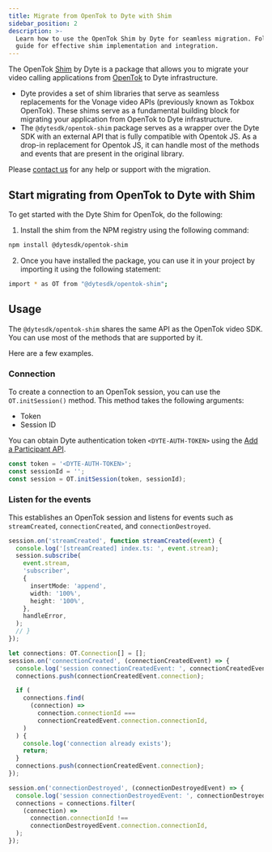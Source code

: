 ```yaml
---
title: Migrate from OpenTok to Dyte with Shim
sidebar_position: 2
description: >-
  Learn how to use the OpenTok Shim by Dyte for seamless migration. Follow our
  guide for effective shim implementation and integration.
---
```


The OpenTok [Shim](<https://en.wikipedia.org/wiki/Shim_(computing)>) by Dyte is a package that allows you to migrate your video calling applications from [OpenTok](https://tokbox.com/developer/) to Dyte infrastructure.

- Dyte provides a set of shim libraries that serve as seamless replacements for the Vonage video APIs (previously known as Tokbox OpenTok). These shims serve as a fundamental building block for migrating your application from OpenTok to Dyte infrastructure.
- The `@dytesdk/opentok-shim` package serves as a wrapper over the Dyte SDK with an external API that is fully compatible with Opentok JS. As a drop-in replacement for Opentok JS, it can handle most of the methods and events that are present in the original library.

Please [contact us](https://dyte.io/contact) for any help or support with the migration.

## Start migrating from OpenTok to Dyte with Shim

To get started with the Dyte Shim for OpenTok, do the following:

1. Install the shim from the NPM registry using the following command:

```bash npm
npm install @dytesdk/opentok-shim
```

2. Once you have installed the package, you can use it in your project by importing it using the following statement:

```bash
import * as OT from "@dytesdk/opentok-shim";
```

## Usage

The `@dytesdk/opentok-shim` shares the same API as the OpenTok video SDK. You can use most of the methods that are supported by it.

Here are a few examples.

### Connection

To create a connection to an OpenTok session, you can use the `OT.initSession()` method. This method takes the following arguments:

- Token
- Session ID

You can obtain Dyte authentication token `<DYTE-AUTH-TOKEN>` using the [Add a Participant API](/api#/operations/add_participant).

```ts
const token = '<DYTE-AUTH-TOKEN>';
const sessionId = '';
const session = OT.initSession(token, sessionId);
```

### Listen for the events

This establishes an OpenTok session and listens for events such as `streamCreated`, `connectionCreated`, and `connectionDestroyed`.

```ts
session.on('streamCreated', function streamCreated(event) {
  console.log('[streamCreated] index.ts: ', event.stream);
  session.subscribe(
    event.stream,
    'subscriber',
    {
      insertMode: 'append',
      width: '100%',
      height: '100%',
    },
    handleError,
  );
  // }
});

let connections: OT.Connection[] = [];
session.on('connectionCreated', (connectionCreatedEvent) => {
  console.log('session connectionCreatedEvent: ', connectionCreatedEvent);
  connections.push(connectionCreatedEvent.connection);

  if (
    connections.find(
      (connection) =>
        connection.connectionId ===
        connectionCreatedEvent.connection.connectionId,
    )
  ) {
    console.log('connection already exists');
    return;
  }
  connections.push(connectionCreatedEvent.connection);
});

session.on('connectionDestroyed', (connectionDestroyedEvent) => {
  console.log('session connectionDestroyedEvent: ', connectionDestroyedEvent);
  connections = connections.filter(
    (connection) =>
      connection.connectionId !==
      connectionDestroyedEvent.connection.connectionId,
  );
});
```

<head>
  <title>Migrate from OpenTok to Dyte with Shim Guide</title>
  <meta
    name="description"
    content="Learn how to use the OpenTok Shim by Dyte for seamless migration. Follow our guide for effective shim implementation and integration."
  />
</head>
